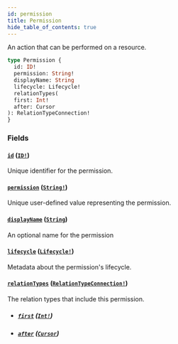 ```yaml
---
id: permission
title: Permission
hide_table_of_contents: true
---
```



An action that can be performed on a resource.

```graphql
type Permission {
  id: ID!
  permission: String!
  displayName: String
  lifecycle: Lifecycle!
  relationTypes(
  first: Int!
  after: Cursor
): RelationTypeConnection!
}
```


### Fields

#### [`id`](#) ([`ID!`](/docs/directory-guide/graphql/reference/schema/scalars/id))

Unique identifier for the permission.


#### [`permission`](#) ([`String!`](/docs/directory-guide/graphql/reference/schema/scalars/string))

Unique user-defined value representing the permission.


#### [`displayName`](#) ([`String`](/docs/directory-guide/graphql/reference/schema/scalars/string))

An optional name for the permission


#### [`lifecycle`](#) ([`Lifecycle!`](/docs/directory-guide/graphql/reference/schema/objects/lifecycle))

Metadata about the permission's lifecycle.


#### [`relationTypes`](#) ([`RelationTypeConnection!`](/docs/directory-guide/graphql/reference/schema/objects/relation-type-connection))

The relation types that include this permission.
- ##### [`first`](#) ([`Int!`](/docs/directory-guide/graphql/reference/schema/scalars/int))




- ##### [`after`](#) ([`Cursor`](/docs/directory-guide/graphql/reference/schema/scalars/cursor))






